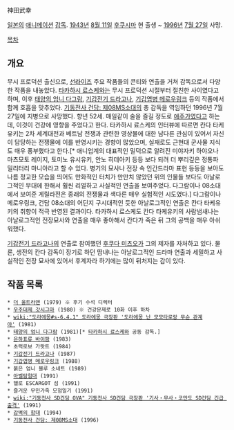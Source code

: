 神田武幸

[[일본]]의 [[애니메이션]] [[감독]]. [[1943년]] [[8월 11일]] [[후쿠시마]] 현 출생 ~ [[1996년]] [[7월 27일]] 사망.

[[목차]]
== 개요 ==
무시 프로덕션 출신으로, [[선라이즈]] 주요 작품들의 콘티와 연출을 거쳐 감독으로서 다양한 작품을 내놓았다. [[타카하시 료스케]]와는 무시 프로덕션 시절부터 절친한 사이였다고 하며, 이후 [[태양의 엄니 다그람]], [[기갑전기 드라고나]], [[기갑엽병 메로우링크]] 등의 작품에서 함께 호흡을 맞추었다. [[기동전사 건담: 제08MS소대]]의 총 감독을 역임하던 1996년 7월 27일에 지병으로 사망했다. 향년 52세. 매일같이 술을 즐길 정도로 [[애주가]]였다고 하는데, 이것이 건강에 영향을 주었다고 한다. 타카하시 료스케의 인터뷰에 따르면 칸다 타케유키는 2차 세계대전과 베트남 전쟁과 관련한 영상물에 대한 남다른 관심이 있어서 자신이 담당하는 전쟁물에 이를 반영시키는 경향이 많았으며, 실재로도 근현대 군사물 지식도 매우 풍부했다고 한다.[* 애니업계의 대표적인 밀덕으로 알려진 미야자키 하야오나 마츠모토 레이지, 토미노 유시유키, 안노 히데아키 등등 보다 되려 더 뿌리깊은 정통파 밀리터리 마니아라고 할 수 있다. 병기의 묘사나 전장 속 인간드라마 표현 등등을 보아도 나름 정교한 모습을 띄어도 만화적인 터치가 만만치 않았던 위의 인물들 보다도 아날로그적인 무대에 한해서 훨씬 리얼하고 사실적인 연출을 보여주었다. 다그람이나 08소대에서 보여준 게릴라전은 종래의 전쟁물과 색다른 매우 실험적인 시도였다.] 다그람이나 메로우링크, 건담 08소대의 어딘지 구시대적인 듯한 아날로그적인 연출은 칸다 타케유키의 취향이 적극 반영된 결과이다. 타카하시 료스케도 칸다 타케유키의 사람냄새나는 아날로그적인 전장묘사와 연출을 매우 좋아해서 칸다가 죽은 뒤 그의 공백을 매우 아쉬워했다.


[[기갑전기 드라고나]]의 연출로 참여했던 [[후쿠다 미츠오]]가 그의 제자를 자처하고 있다. 물론, 생전의 칸다 감독이 장기로 하던 땀내나는 아날로그적인 드라마 연출과 세밀하고 사실적인 전장 묘사에 있어서 후계자라 하기에는 많이 뒤처지는 감이 있다.

== 작품 목록 ==
 * [[더 울트라맨]] (1979) ※ 후기 수석 디렉터
 * [[우주대제 갓시그마]] (1980) ※ 건강문제로 10화 이후 하차
 * [[wiki:"도라에몽#s-6.4.1" 도라에몽 극장판 '도라에몽 난 모모타로랑 무슨 관계야']] (1981)
 * [[태양의 엄니 다그람]] (1981)[* [[타카하시 료스케]]와 공동 감독.]
 * [[은하표류 바이팜]] (1983)
 * 초력로보 가랏트 (1984)
 * [[기갑전기 드라고나]] (1987)
 * [[기갑엽병 메로우링크]] (1988)
 * 붉은 엄니 블루 소네트 (1989)
 * [[아벨탐험대]] (1991)
 * 헬로 ESCARGOT 섬 (1991)
 * 즐거운 무민가족 모험일기 (1991)
 * [[wiki:"기동전사 SD건담 OVA" 기동전사 SD건담 극장판 '기사・무사・코만도 SD건담 긴급 출격']] (1991)
 * [[감벽의 함대]] (1994)
 * [[기동전사 건담: 제08MS소대]] (1996)
